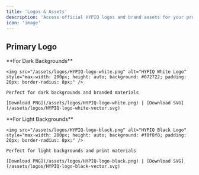 ```yaml
---
title: 'Logos & Assets'
description: 'Access official HYPIQ logos and brand assets for your projects and integrations.'
icon: 'image'
---
```


## Primary Logo

<CardGroup cols={2}>
  <Card title="HYPIQ Logo - White">
    **For Dark Backgrounds**
    
    <img src="/assets/logos/HYPIQ-logo-white.png" alt="HYPIQ White Logo" style="max-width: 200px; height: auto; background: #072722; padding: 20px; border-radius: 8px;" />
    
    Perfect for dark backgrounds and branded materials
    
    [Download PNG](/assets/logos/HYPIQ-logo-white.png) | [Download SVG](/assets/logos/HYPIQ-logo-white-vector.svg)
  </Card>
  <Card title="HYPIQ Logo - Black">
    **For Light Backgrounds**
    
    <img src="/assets/logos/HYPIQ-logo-black.png" alt="HYPIQ Black Logo" style="max-width: 200px; height: auto; background: #f8f8f8; padding: 20px; border-radius: 8px;" />
    
    Perfect for light backgrounds and print materials
    
    [Download PNG](/assets/logos/HYPIQ-logo-black.png) | [Download SVG](/assets/logos/HYPIQ-logo-black-vector.svg)
  </Card>
</CardGroup>

